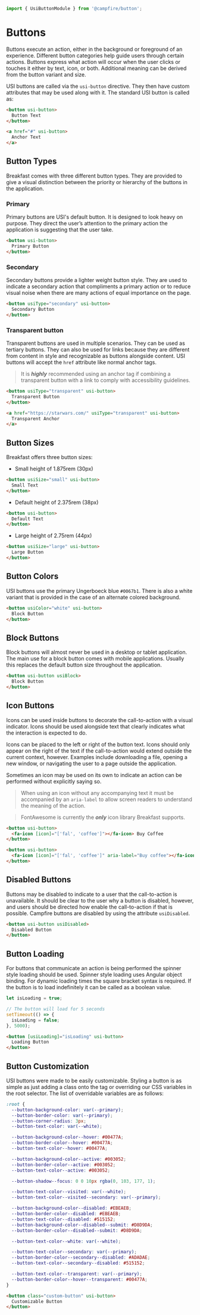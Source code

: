 ```ts
import { UsiButtonModule } from '@campfire/button';
```

# Buttons
Buttons execute an action, either in the background or foreground of an experience. Different button
categories help guide users through certain actions. Buttons express what action will occur when the
user clicks or touches it either by text, icon, or both. Additional meaning can be derived from the
button variant and size.

USI buttons are called via the `usi-button` directive. They then have custom attributes that may be used along with it.
The standard USI button is called as:

```html
<button usi-button>
  Button Text
</button>

<a href="#" usi-button>
  Anchor Text
</a>
```

## Button Types
Breakfast comes with three different button types. They are provided to give a visual distinction between the
priority or hierarchy of the buttons in the application.

### Primary
Primary buttons are USI's default button. It is designed to look heavy on purpose. They direct the user’s attention to
the primary action the application is suggesting that the user take.

```html
<button usi-button>
  Primary Button
</button>
```

### Secondary
Secondary buttons provide a lighter weight button style. They are used to indicate a secondary action that compliments a
primary action or to reduce visual noise when there are many actions of equal importance on the page.

```html
<button usiType="secondary" usi-button>
  Secondary Button
</button>
```

### Transparent button
Transparent buttons are used in multiple scenarios. They can be used as tertiary buttons. They can also be used for
links because they are different from content in style and recognizable as buttons alongside content. USI buttons will
accept the `href` attribute like normal anchor tags.

> It is ***highly*** recommended using an anchor tag if combining a transparent button with a link to comply with
> accessibility guidelines.

```html
<button usiType="transparent" usi-button>
  Transparent Button
</button>

<a href="https://starwars.com/" usiType="transparent" usi-button>
  Transparent Anchor
</a>
```

## Button Sizes
Breakfast offers three button sizes:
- Small height of 1.875rem (30px)

```html
<button usiSize="small" usi-button>
  Small Text
</button>
```

- Default height of 2.375rem (38px)

```html
<button usi-button>
  Default Text
</button>
```

- Large height of 2.75rem (44px)

```html
<button usiSize="large" usi-button>
  Large Button
</button>
```

## Button Colors
USI buttons use the primary Ungerboeck blue `#0067b1`. There is also a white variant that is provided in the case of an
alternate colored background.

```html
<button usiColor="white" usi-button>
  Block Button
</button>
```

## Block Buttons
Block buttons will almost never be used in a desktop or tablet application. The main use for a block button comes with
mobile applications. Usually this replaces the default button size throughout the application.

```html
<button usi-button usiBlock>
  Block Button
</button>
```

## Icon Buttons
Icons can be used inside buttons to decorate the call-to-action with a visual indicator. Icons should be used alongside
text that clearly indicates what the interaction is expected to do.

Icons can be placed to the left or right of the button text. Icons should only appear on the right of the text if the
call-to-action would extend outside the current context, however. Examples include downloading a file, opening a new
window, or navigating the user to a page outside the application.

Sometimes an icon may be used on its own to indicate an action can be performed without explicitly saying so.
> When using an icon without any accompanying text it must be accompanied by an `aria-label` to allow screen readers to
> understand the meaning of the action.

> FontAwesome is currently the ***only*** icon library Breakfast supports.

```html
<button usi-button>
  <fa-icon [icon]="['fal', 'coffee']"></fa-icon> Buy Coffee
</button>

<button usi-button>
  <fa-icon [icon]="['fal', 'coffee']" aria-label="Buy coffee"></fa-icon>
</button>
```

## Disabled Buttons
Buttons may be disabled to indicate to a user that the call-to-action is unavailable. It should be clear to the user
why a button is disabled, however, and users should be directed how enable the call-to-action if that is possible.
Campfire buttons are disabled by using the attribute `usiDisabled`.

```html
<button usi-button usiDisabled>
  Disabled Button
</button>
```

## Button Loading
For buttons that communicate an action is being performed the spinner style loading should be used. Spinner style loading uses Angular object binding. For dynamic
loading times the square bracket syntax is required. If the button is to load indefinitely it can be called as a boolean value.

```ts
let isLoading = true;

// The button will load for 5 seconds
setTimeout(() => {
  isLoading = false;
}, 5000);
```

```html
<button [usiLoading]="isLoading" usi-button>
  Loading Button
</button>
```

## Button Customization
USI buttons were made to be easily customizable. Styling a button is as simple as just adding a class onto the tag or
overriding our CSS variables in the root selector. The list of overridable variables are as follows:

```css
:root {
  --button-background-color: var(--primary);
  --button-border-color: var(--primary);
  --button-corner-radius: 3px;
  --button-text-color: var(--white);

  --button-background-color--hover: #00477A;
  --button-border-color--hover: #00477A;
  --button-text-color--hover: #00477A;

  --button-background-color--active: #003052;
  --button-border-color--active: #003052;
  --button-text-color--active: #003052;

  --button-shadow--focus: 0 0 10px rgba(0, 103, 177, 1);

  --button-text-color--visited: var(--white);
  --button-text-color--visited--secondary: var(--primary);

  --button-background-color--disabled: #EBEAEB;
  --button-border-color--disabled: #EBEAEB;
  --button-text-color--disabled: #515152;
  --button-background-color--disabled--submit: #D8D9DA;
  --button-border-color--disabled--submit: #D8D9DA;

  --button-text-color--white: var(--white);

  --button-text-color--secondary: var(--primary);
  --button-border-color--secondary--disabled: #ADADAE;
  --button-text-color--secondary--disabled: #515152;

  --button-text-color--transparent: var(--primary);
  --button-border-color--hover--transparent: #00477A;
}
```


```html
<button class="custom-button" usi-button>
  Customizable Button
</button>
```
